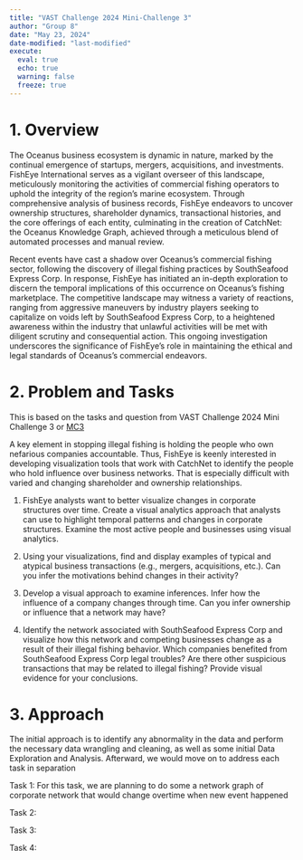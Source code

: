 ```yaml
---
title: "VAST Challenge 2024 Mini-Challenge 3"
author: "Group 8"
date: "May 23, 2024"
date-modified: "last-modified"
execute: 
  eval: true
  echo: true
  warning: false
  freeze: true
---
```


# 1. Overview

The Oceanus business ecosystem is dynamic in nature, marked by the continual emergence of startups, mergers, acquisitions, and investments. FishEye International serves as a vigilant overseer of this landscape, meticulously monitoring the activities of commercial fishing operators to uphold the integrity of the region's marine ecosystem. Through comprehensive analysis of business records, FishEye endeavors to uncover ownership structures, shareholder dynamics, transactional histories, and the core offerings of each entity, culminating in the creation of CatchNet: the Oceanus Knowledge Graph, achieved through a meticulous blend of automated processes and manual review.

Recent events have cast a shadow over Oceanus's commercial fishing sector, following the discovery of illegal fishing practices by SouthSeafood Express Corp. In response, FishEye has initiated an in-depth exploration to discern the temporal implications of this occurrence on Oceanus's fishing marketplace. The competitive landscape may witness a variety of reactions, ranging from aggressive maneuvers by industry players seeking to capitalize on voids left by SouthSeafood Express Corp, to a heightened awareness within the industry that unlawful activities will be met with diligent scrutiny and consequential action. This ongoing investigation underscores the significance of FishEye's role in maintaining the ethical and legal standards of Oceanus's commercial endeavors.


# 2. Problem and Tasks

This is based on the tasks and question from VAST Challenge 2024 Mini Challenge 3 or [MC3](https://vast-challenge.github.io/2024/MC3.html)

A key element in stopping illegal fishing is holding the people who own nefarious companies accountable. Thus, FishEye is keenly interested in developing visualization tools that work with CatchNet to identify the people who hold influence over business networks. That is especially difficult with varied and changing shareholder and ownership relationships.

  1. FishEye analysts want to better visualize changes in corporate structures over time. Create a visual analytics approach that analysts can use to highlight temporal patterns and changes in corporate structures. Examine the most active people and businesses using visual analytics.

  2. Using your visualizations, find and display examples of typical and atypical business transactions (e.g., mergers, acquisitions, etc.). Can you infer the motivations behind changes in their activity?

  3. Develop a visual approach to examine inferences. Infer how the influence of a company changes through time. Can you infer ownership or influence that a network may have?

  4. Identify the network associated with SouthSeafood Express Corp and visualize how this network and competing businesses change as a result of their illegal fishing behavior. Which companies benefited from SouthSeafood Express Corp legal troubles? Are there other suspicious transactions that may be related to illegal fishing? Provide visual evidence for your conclusions.

# 3. Approach

The initial approach is to identify any abnormality in the data and perform the necessary data wrangling and cleaning, as well as some initial Data Exploration and Analysis. Afterward, we would move on to address each task in separation

Task 1: For this task, we are planning to do some a network graph of corporate network that would change overtime when new event happened

Task 2:

Task 3:

Task 4:


